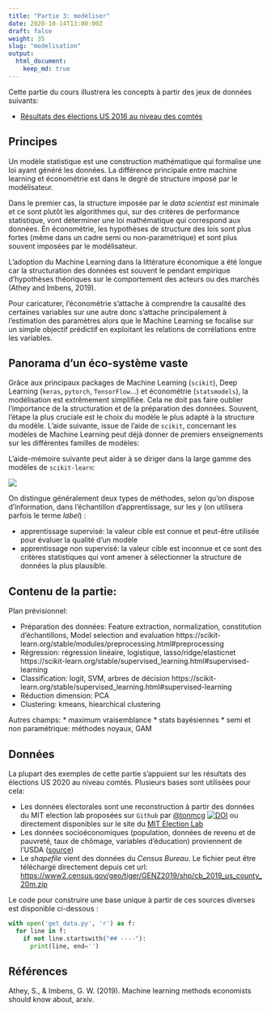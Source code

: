 ```yaml
---
title: "Partie 3: modéliser"
date: 2020-10-14T13:00:00Z
draft: false
weight: 35
slug: "modelisation"
output:
  html_document:
    keep_md: true
---
```


Cette partie du cours illustrera les concepts à partir des jeux de données suivants: 

* [Résultats des élections US 2016 au niveau des comtés](https://public.opendatasoft.com/explore/dataset/usa-2016-presidential-election-by-county/download/?format=geojson&timezone=Europe/Berlin&lang=fr)

## Principes

Un modèle statistique est une construction mathématique qui formalise une loi
ayant généré les données. La différence principale entre machine learning et économétrie
est dans le degré de structure imposé par le modélisateur. 

Dans le premier cas,
la structure imposée par le *data scientist* est minimale et ce sont plutôt
les algorithmes qui, sur des critères de performance statistique, vont
déterminer une loi mathématique qui correspond aux données. En économétrie,
les hypothèses de structure des lois sont plus fortes (même dans un cadre semi ou non-paramétrique) et sont plus souvent imposées
par le modélisateur.

L'adoption du Machine Learning dans la littérature économique a été longue car la structuration des données est souvent le pendant empirique d'hypothèses théoriques sur le comportement des acteurs ou des marchés (Athey and Imbens, 2019). 

Pour caricaturer, l’économétrie s’attache à comprendre la causalité des certaines variables sur une autre donc s'attache principalement à l'estimation des paramètres alors que le Machine Learning se focalise sur un simple objectif prédictif en exploitant les relations de corrélations entre les variables.

## Panorama d'un éco-système vaste

Grâce aux principaux packages de Machine Learning (`scikit`), Deep Learning (`keras`, `pytorch`, `TensorFlow`...) et économétrie  (`statsmodels`), la modélisation est extrêmement simplifiée. Cela ne doit pas faire oublier l'importance de la structuration et de la préparation des données. Souvent, l'étape la plus cruciale est le choix du modèle le plus adapté à la structure du modèle. L'aide suivante, issue de l'aide de `scikit`, concernant les modèles de Machine Learning peut déjà donner de premiers enseignements sur les différentes familles de modèles:

L'aide-mémoire suivante peut aider à se diriger dans la large gamme des modèles de `scikit-learn`: 

![](https://scikit-learn.org/stable/_static/ml_map.png)


On distingue généralement deux types de méthodes, selon qu'on dispose d'information, dans l'échantillon
d'apprentissage, sur les *y* (on utilisera parfois le terme *label*) :

* apprentissage supervisé: la valeur cible est connue et peut-être utilisée pour évaluer la qualité d'un modèle
* apprentissage non supervisé: la valeur cible est inconnue et ce sont des critères statistiques qui vont amener
à sélectionner la structure de données la plus plausible. 


## Contenu de la partie:

Plan prévisionnel:

* Préparation des données: Feature extraction, normalization, constitution d'échantillons,
Model selection and evaluation
https://scikit-learn.org/stable/modules/preprocessing.html#preprocessing
* Régression: régression linéaire, logistique, lasso/ridge/elasticnet
https://scikit-learn.org/stable/supervised_learning.html#supervised-learning
* Classification: logit, SVM, arbres de décision
https://scikit-learn.org/stable/supervised_learning.html#supervised-learning
* Réduction dimension: PCA
* Clustering: kmeans, hiearchical clustering

Autres champs:
* maximum vraisemblance
* stats bayésiennes
* semi et non paramétrique: méthodes noyaux, GAM

## Données

La plupart des exemples de cette partie s'appuient sur les résultats des
élections US 2020 au niveau comtés. Plusieurs bases sont utilisées pour 
cela:

* Les données électorales sont une reconstruction à partir des données du MIT election lab
proposées sur `Github` par [@tonmcg](https://github.com/tonmcg/US_County_Level_Election_Results_08-20)
[![DOI](https://zenodo.org/badge/DOI/10.5281/zenodo.3975765.svg)](https://doi.org/10.5281/zenodo.3975765)
ou directement disponibles sur le site du [MIT Election Lab](https://electionlab.mit.edu/data)
* Les données socioéconomiques (population, données de revenu et de pauvreté, 
taux de chômage, variables d'éducation) proviennent de l'USDA ([source](https://www.ers.usda.gov/data-products/county-level-data-sets/))
* Le *shapefile* vient des données du *Census Bureau*. Le fichier peut
être téléchargé directement depuis cet url:
<https://www2.census.gov/geo/tiger/GENZ2019/shp/cb_2019_us_county_20m.zip>

Le code pour construire une base unique à partir de ces sources diverses
est disponible ci-dessous : 

```python
with open('get_data.py', 'r') as f:
  for line in f:
    if not line.startswith("## ----"):
      print(line, end='')
```



## Références

Athey, S., & Imbens, G. W. (2019). Machine learning methods economists should know about, arxiv.